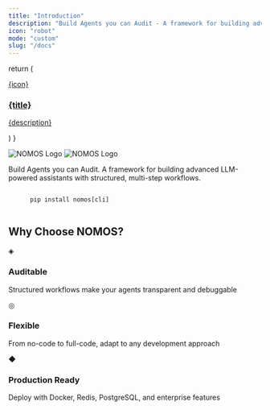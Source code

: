 ```yaml
---
title: "Introduction"
description: "Build Agents you can Audit - A framework for building advanced LLM-powered assistants"
icon: "robot"
mode: "custom"
slug: "/docs"
---
```


  return (
    <a className="group cursor-pointer pb-8 block" href={href}>
      <div className="border border-gray-200 dark:border-zinc-800 rounded-lg p-6 group-hover:border-blue-500 dark:group-hover:border-blue-400 transition-all duration-200 bg-white dark:bg-zinc-900">
        <div className="flex items-center mb-3">
          <div className="w-8 h-8 bg-blue-100 dark:bg-blue-900 rounded-lg flex items-center justify-center mr-3">
            <span className="text-blue-600 dark:text-blue-400 text-lg">{icon}</span>
          </div>
          <h3 className="text-gray-900 dark:text-zinc-50 font-medium">{title}</h3>
        </div>
        <p className="text-gray-600 dark:text-zinc-400 text-sm">
          {description}
        </p>
      </div>
    </a>
  )
}

<div className="relative">

<div className="px-4 py-16 lg:py-24 max-w-4xl mx-auto">
<div className="flex justify-center mb-6">
  <img 
    src="/assets/light.png" 
    alt="NOMOS Logo" 
    className="block dark:hidden h-16 w-auto"
  />
  <img 
    src="/assets/dark.png" 
    alt="NOMOS Logo" 
    className="hidden dark:block h-16 w-auto"
  />
</div>

<p className="max-w-2xl mx-auto px-4 mt-6 text-xl text-center text-gray-600 dark:text-zinc-400">
Build Agents you can Audit. A framework for building advanced LLM-powered assistants with structured, multi-step workflows.

</p>

<div className="flex justify-center mt-8">
  <div className="inline-flex rounded-lg border border-gray-200 dark:border-zinc-700 bg-gray-50 dark:bg-zinc-800 p-1">
    <code className="px-3 py-2 text-sm font-mono text-gray-700 dark:text-zinc-300">
      pip install nomos[cli]
    </code>
  </div>
</div>

<div className="px-6 lg:px-0 mt-16 grid sm:grid-cols-2 gap-6">
<HeroCard 
  icon="▶" 
  title="Getting Started" 
  description="Install NOMOS and create your first agent in minutes with our step-by-step guide" 
  href="/getting-started" 
/>

<HeroCard 
  icon="⚙" 
  title="Configuration" 
  description="Learn how to configure agents using Python API or YAML files for any use case" 
  href="/configuration" 
/>

<HeroCard 
  icon="→" 
  title="Flow Management" 
  description="Master multi-step workflows with context preservation and intelligent routing" 
  href="/flow-management" 
/>

<HeroCard 
  icon="◉" 
  title="LLM Support" 
  description="Work with OpenAI, Anthropic, Google, Mistral, Ollama, and HuggingFace models" 
  href="/llm-support" 
/>

</div>

<div className="mt-16 text-center">
  <h2 className="text-2xl font-semibold text-gray-900 dark:text-zinc-50 mb-6">
    Why Choose NOMOS?
  </h2>
  <div className="grid md:grid-cols-3 gap-8 max-w-4xl mx-auto">
    <div className="text-center">
      <div className="w-12 h-12 bg-blue-100 dark:bg-blue-900 rounded-lg flex items-center justify-center mx-auto mb-4">
        <span className="text-blue-600 dark:text-blue-400 text-xl">◈</span>
      </div>
      <h3 className="font-medium text-gray-900 dark:text-zinc-50 mb-2">Auditable</h3>
      <p className="text-gray-600 dark:text-zinc-400 text-sm">
        Structured workflows make your agents transparent and debuggable
      </p>
    </div>
    <div className="text-center">
      <div className="w-12 h-12 bg-blue-100 dark:bg-blue-900 rounded-lg flex items-center justify-center mx-auto mb-4">
        <span className="text-blue-600 dark:text-blue-400 text-xl">◎</span>
      </div>
      <h3 className="font-medium text-gray-900 dark:text-zinc-50 mb-2">Flexible</h3>
      <p className="text-gray-600 dark:text-zinc-400 text-sm">
        From no-code to full-code, adapt to any development approach
      </p>
    </div>
    <div className="text-center">
      <div className="w-12 h-12 bg-blue-100 dark:bg-blue-900 rounded-lg flex items-center justify-center mx-auto mb-4">
        <span className="text-blue-600 dark:text-blue-400 text-xl">◆</span>
      </div>
      <h3 className="font-medium text-gray-900 dark:text-zinc-50 mb-2">Production Ready</h3>
      <p className="text-gray-600 dark:text-zinc-400 text-sm">
        Deploy with Docker, Redis, PostgreSQL, and enterprise features
      </p>
    </div>
  </div>
</div>

</div>

</div>
